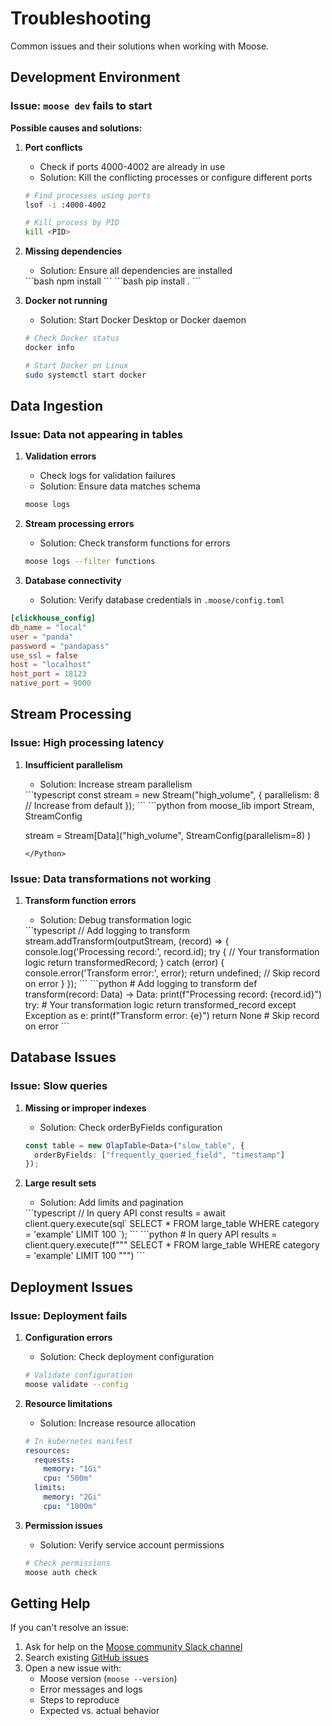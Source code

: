# Troubleshooting

Common issues and their solutions when working with Moose.

## Development Environment

### Issue: `moose dev` fails to start

**Possible causes and solutions:**

1. **Port conflicts**
   - Check if ports 4000-4002 are already in use
   - Solution: Kill the conflicting processes or configure different ports

   ```bash
   # Find processes using ports
   lsof -i :4000-4002
   
   # Kill process by PID
   kill <PID>
   

2. **Missing dependencies**
   - Solution: Ensure all dependencies are installed

   <TypeScript>
   ```bash
   npm install
   ```
   </TypeScript>

   <Python>
   ```bash
   pip install .
   ```
   </Python>
3. **Docker not running**
   - Solution: Start Docker Desktop or Docker daemon

   ```bash
   # Check Docker status
   docker info
   
   # Start Docker on Linux
   sudo systemctl start docker
   ```

## Data Ingestion

### Issue: Data not appearing in tables

1. **Validation errors**
   - Check logs for validation failures
   - Solution: Ensure data matches schema

   ```bash filename="Terminal" copy
   moose logs
   ```

2. **Stream processing errors**
   - Solution: Check transform functions for errors
   
   ```bash filename="Terminal" copy
   moose logs --filter functions
   ```

3. **Database connectivity**
   - Solution: Verify database credentials in `.moose/config.toml`
   
```toml filename=".moose/config.toml" copy
[clickhouse_config]
db_name = "local"
user = "panda"
password = "pandapass"
use_ssl = false
host = "localhost"
host_port = 18123
native_port = 9000
```

## Stream Processing

### Issue: High processing latency

1. **Insufficient parallelism**
   - Solution: Increase stream parallelism
   
   <TypeScript>
   ```typescript
   const stream = new Stream<Data>("high_volume", {
     parallelism: 8  // Increase from default
   });
   ```
   </TypeScript>

   <Python>
   ```python
   from moose_lib import Stream, StreamConfig

   stream = Stream[Data]("high_volume", StreamConfig(parallelism=8) )
   ```
   </Python>

### Issue: Data transformations not working

1. **Transform function errors**
   - Solution: Debug transformation logic
   
   <TypeScript>
   ```typescript
   // Add logging to transform
   stream.addTransform(outputStream, (record) => {
     console.log('Processing record:', record.id);
     try {
       // Your transformation logic
       return transformedRecord;
     } catch (error) {
       console.error('Transform error:', error);
       return undefined;  // Skip record on error
     }
   });
   ```
   </TypeScript>

   <Python>
   ```python
   # Add logging to transform
   def transform(record: Data) -> Data:
       print(f"Processing record: {record.id}")
       try:
           # Your transformation logic
           return transformed_record   
       except Exception as e:
           print(f"Transform error: {e}")
           return None  # Skip record on error        
   ```
   </Python>

## Database Issues

### Issue: Slow queries

1. **Missing or improper indexes**
   - Solution: Check orderByFields configuration
   
   ```typescript
   const table = new OlapTable<Data>("slow_table", {
     orderByFields: ["frequently_queried_field", "timestamp"]
   });
   ```

2. **Large result sets**
   - Solution: Add limits and pagination
   
   <TypeScript>
   ```typescript
   // In query API
   const results = await client.query.execute(sql`
     SELECT * FROM large_table
     WHERE category = 'example'
     LIMIT 100
   `);
   ```
   </TypeScript>

   <Python>
   ```python
   # In query API
   results = client.query.execute(f"""
     SELECT * FROM large_table
     WHERE category = 'example'
     LIMIT 100
   """)
   ```
   </Python>

## Deployment Issues

### Issue: Deployment fails

1. **Configuration errors**
   - Solution: Check deployment configuration
   
   ```bash
   # Validate configuration
   moose validate --config
   ```

2. **Resource limitations**
   - Solution: Increase resource allocation
   
   ```yaml
   # In kubernetes manifest
   resources:
     requests:
       memory: "1Gi"
       cpu: "500m"
     limits:
       memory: "2Gi"
       cpu: "1000m"
   ```

3. **Permission issues**
   - Solution: Verify service account permissions
   
   ```bash
   # Check permissions
   moose auth check
   ```

## Getting Help

If you can't resolve an issue:

1. Ask for help on the [Moose community Slack channel](https://join.slack.com/t/moose-community/shared_invite/zt-32tt66s7r-WS9wn~FAFEe31cFBtJeaFA)
2. Search existing [GitHub issues](https://github.com/514-labs/moose/issues)
3. Open a new issue with:
   - Moose version (`moose --version`)
   - Error messages and logs
   - Steps to reproduce
   - Expected vs. actual behavior 